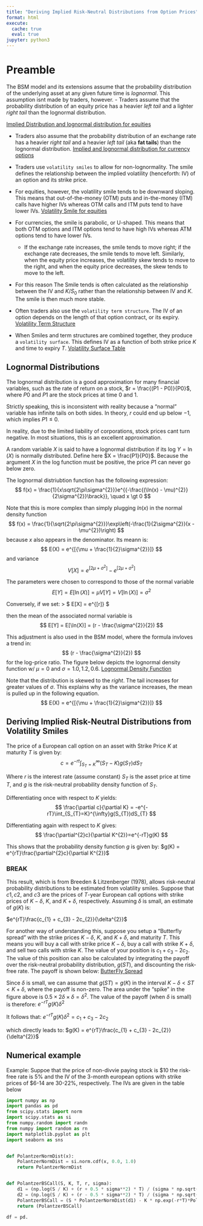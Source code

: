 ```yaml
---
title: "Deriving Implied Risk-Neutral Distributions from Option Prices"
format: html
execute:
  cache: true
  eval: true
jupyter: python3
---
```

# Preamble

The BSM model and its extensions assume that the probability distribution of the underlying asset at any given future time is *lognormal*. This assumption isnt made by traders, however.
- Traders assume that the probability distribution of an equity price has a heavier *left tail* and a lighter *right tail* than the lognormal distribution.

[Implied Distribution and lognormal distribution for equities]("../impled_vs_lognorm_distributions_equities.webp")

- Traders also assume that the probability distribution of an exchange rate has a heavier *right tail* and a heavier *left tail* (aka **fat tails**) than the lognormal distribution.
[Implied and lognormal distribution for currency options]("../implied_vs_lognorm_foreign_currency_options.webp")

- Traders use `volatility smiles` to allow for non-lognormality. The smile defines the relationship between the implied volatility (henceforth: IV) of an option and its strike price.
- For equities, however, the volatility smile tends to be downward sloping. This means that out-of-the-money (OTM) puts and in-the-money (ITM) calls have higher IVs whereas OTM calls and ITM puts tend to have lower IVs.
[Volatility Smile for equities]("../Vol_Smile.webp")

- For currencies, the smile is parabolic, or U-shaped. This means that both OTM options and ITM options tend to have high IVs whereas ATM options tend to have lower IVs.
    - If the exchange rate increases, the smile tends to move right; if the exchange rate decreases, the smile tends to move left. Similarly, when the equity price increases, the volatility skew tends to move to the right, and when the equity price decreases, the skew tends to move to the left.

- For this reason The Smile tends is often calculated as the relationship between the IV and $K/S_{0}$ rather than the relationship between IV and $K$. The smile is then much more stable.
- Often traders also use the `volatility term structure`. The IV of an option depends on the length of that option contract, or its expiry.
[Volatility Term Structure]("../Vol_term_struct.webp")
- When Smiles and term structures are combined together, they produce a `volatility surface`. This defines IV as a function of both strike price $K$ and time to expiry $T$.
[Volatility Surface Table]("../Vol_Surf.webp")

## Lognormal Distributions
The lognormal distribution is a good approximation for many financial variables, such as the rate of return on a stock, $r = \frac{(P1 - P0)}{P0}$, where $P0$ and $P1$ are the stock prices at time $0$ and $1$.

Strictly speaking, this is inconsistent with reality because a "normal" variable has infinite tails on both sides. In theory, $r$ could end up below $-1$, which implies $P1 \le 0$.

In reality, due to the limited liability of corporations, stock prices cant turn negative. In most situations, this is an excellent approximation.

A random variable $X$ is said to have a lognormal distribution if its log $Y = \ln(X)$ is normally distributed. Define here $X = \frac{P1}{P0}$. Because the argument $X$ in the log function must be positive, the price $P1$ can never go below zero.

The lognormal distriubtion function has the following expression:
$$
f(x) = \frac{1}{x\sqrt{2\pi\sigma^{2}}}e^{{-\frac{(\ln(x) - \mu)^{2}}{2\sigma^{2}}\brack}}, \quad x \gt 0
$$

Note that this is more complex than simply plugging $ln(x)$ in the normal density function
$$
f(x) = \frac{1}{\sqrt{2\pi\sigma^{2}}}\exp\left(-\frac{1}{2\sigma^{2}}(x - \mu^{2})\right)
$$
because $x$ also appears in the denominator. Its meann is:
$$
E(X) = e^{[{\mu + \frac{1}{2}\sigma^{2}}]}
$$
and variance
$$
V[X] = e^{[{2\mu + \sigma^{2}}]}-e^{[{2\mu + \sigma^{2}}]}
$$

The parameters were chosen to correspond to those of the normal variable
$$
E[Y] = E[\ln(X)] = \mu
V[Y] = V[\ln(X)] = \sigma^{2}
$$

Conversely, if we set:
> $ E[X] = e^{[r]} $

then the mean of the associated normal variable is
$$
E[Y] = E[\ln(X)] = (r - \frac{\sigma^{2}}{2})
$$

This adjustment is also used in the BSM model, where the formula invloves a trend in:
$$
(r - \frac{\sigma^{2}}{2})
$$
for the log-price ratio. The figure below depicts the lognormal density function w/ $\mu = 0$ and $\sigma = 1.0, 1.2, 0.6$.
[Lognormal Density Function]("../log_norm_density_func.webp")

Note that the distribution is skewed to the *right*. The tail increases for greater values of $\sigma$. This explains why as the variance increases, the mean is pulled up in the following equation.
$$
E(X) = e^{[{\mu + \frac{1}{2}\sigma^{2}}]}
$$

## Deriving Implied Risk-Neutral Distributions from Volatility Smiles
The price of a European call option on an asset with Strike Price $K$ at maturity $T$ is given by:
$$
c = e^{-rt}{\int_{S_{T}=K}^{\infty} (S_{T} - K)g(S_{T})dS_{T}}
$$

Where $r$ is the interest rate (assume constant) $S_T$ is the asset price at time $T$, and $g$ is the risk-neutral probability density function of $S_T$.

Differentiating once with respect to $K$ yields:
$$
\frac{\partial c}{\partial K} = -e^{-rT}\int_{S_{T}=K}^{\infty}g(S_{T})dS_{T}
$$

Differentiating again with respect to $K$ gives:
$$
\frac{\partial^{2}c}{\partial K^{2}}=e^{-rT}g(K)
$$

This shows that the probability density function $g$ is given by:
$g(K) = e^{rT}\frac{\partial^{2}c}{\partial K^{2}}$

### BREAK
This result, which is from Breeden & Litzenberger (1978), allows risk-neutral probability distributions to be estimated from volatility smiles. Suppose that $c1, c2$, and $c3$ are the prices of $T$-year European call options with strike prices of $K - \delta$, $K$, and $K + \delta$, respectively. Assuming $\delta$ is small, an estimate of $g(K)$ is:

$e^{rT}\frac{c_{1} + c_{3} - 2c_{2}}{\delta^{2}}$

For another way of understanding this, suppose you setup a "Butterfly spread" with the strike prices $K - \delta$, $K$, and $K + \delta$, and maturity $T$. This means you will buy a call with strike price $K - \delta$, buy a call with strike $K + \delta$, and sell two calls with strike $K$.
The value of your position is $c_{1} + c_{3} - 2c_{2}$. The value of this position can also be calculated by integrating the payoff over the risk-neutral probability distribution, $g(ST)$, and discounting the risk-free rate. The payoff is shown below:
[ButterFly Spread]("../BFly_PayOff.webp")

Since $\delta$ is small, we can assume that $g(ST) = g(K)$ in the interval $K - \delta \lt ST \lt K + \delta$, where the payoff is non-zero. The area under the "spike" in the figure above is $0.5 \times 2\delta \times \delta = \delta^{2}$. The value of the payoff (when $\delta$ is small) is therefore:
$e^{-rT}g(K)\delta^{2}$

It follows that:
$e^{-rT}g(K)\delta^{2} = c_{1} + c_{3} - 2c_{2}$

which directly leads to:
$g(K) = e^{rT}\frac{c_{1} + c_{3} - 2c_{2}}{\delta^{2}}$

## Numerical example
Example: Suppoe that the price of non-divvie paying stock is $10 the risk-free rate is 5% and the IV of the 3-month european options with strike prices of $6-14 are 30-22%\, respectively. The IVs are given in the table below
```python
import numpy as np
import pandas as pd
from scipy.stats import norm
import scipy.stats as si
from numpy.random import randn
from numpy import random as rn
import matplotlib.pyplot as plt
import seaborn as sns


def PolantzerNormDist(x):
    PolantzerNormDist = si.norm.cdf(x, 0.0, 1.0)
    return PolantzerNormDist


def PolantzerBSCall(S, K, T, r, sigma):
    d1 = (np.log(S / K) + (r + 0.5 * sigma**2) * T) / (sigma * np.sqrt(T))
    d2 = (np.log(S / K) + (r - 0.5 * sigma**2) * T) / (sigma * np.sqrt(T))
    PolantzerBSCall = (S * PolantzerNormDist(d1) - K * np.exp(-r*T)*PolantzerNormDist(d2))
    return (PolantzerBSCall)

df = pd.

```